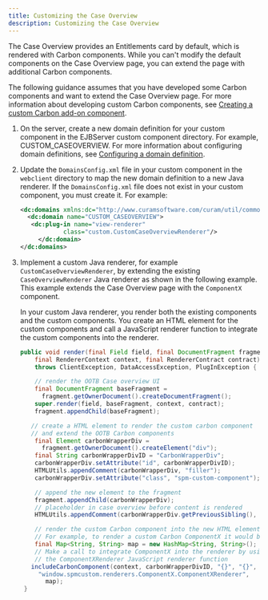 ```yaml
---
title: Customizing the Case Overview
description: Customizing the Case Overview
---
```


The Case Overview provides an Entitlements card by default, which is rendered with Carbon components. While you can't modify the default components on the Case Overview page, you can extend the page with additional Carbon components.

The following guidance assumes that you have developed some Carbon components and want to extend the Case Overview page. For more information about developing custom Carbon components, see [Creating a custom Carbon add-on component](/new-custom-component.md).

1. On the server, create a new domain definition for your custom component in the EJBServer custom component directory. For example, CUSTOM_CASEOVERVIEW.
  For more information about configuring domain definitions, see [Configuring a domain definition](https://www.ibm.com/docs/en/spm/8.0.2?topic=workflow-configuring-domain-definition).

2. Update the `DomainsConfig.xml` file in your custom component in the `webclient` directory to map the new domain definition to a new Java renderer. If the `DomainsConfig.xml` file does not exist in your custom component, you must create it. For example:

    ```XML
    <dc:domains xmlns:dc="http://www.curamsoftware.com/curam/util/common/ domain-config">
      <dc:domain name="CUSTOM_CASEOVERVIEW">
       <dc:plug-in name="view-renderer"
                class="custom.CustomCaseOverviewRenderer"/>
         </dc:domain>
    </dc:domains>
    ```

3. Implement a custom Java renderer, for example `CustomCaseOverviewRenderer`, by extending the existing `CaseOverviewRenderer` Java renderer as shown in the following example. This example extends the Case Overview page with the `ComponentX` component.

   In your custom Java renderer, you render both the existing components and the custom components. You create an HTML element for the custom components and call a JavaScript renderer function to integrate the custom components into the renderer.

    ```java
    public void render(final Field field, final DocumentFragment fragment,
        final RendererContext context, final RendererContract contract)
        throws ClientException, DataAccessException, PlugInException {
    
        // render the OOTB Case overview UI
        final DocumentFragment baseFragment =
          fragment.getOwnerDocument().createDocumentFragment();
        super.render(field, baseFragment, context, contract);
        fragment.appendChild(baseFragment);
    
       // create a HTML element to render the custom carbon component
       // and extend the OOTB Carbon components
        final Element carbonWrapperDiv =
          fragment.getOwnerDocument().createElement("div");
        final String carbonWrapperDivID = "CarbonWrapperDiv";
        carbonWrapperDiv.setAttribute("id", carbonWrapperDivID);
        HTMLUtils.appendComment(carbonWrapperDiv, "filler");
        carbonWrapperDiv.setAttribute("class", "spm-custom-component");
    
        // append the new element to the fragment
        fragment.appendChild(carbonWrapperDiv);
        // placeholder in case overview before content is rendered
        HTMLUtils.appendComment(carbonWrapperDiv.getPreviousSibling(), "filler");
 
        // render the custom Carbon component into the new HTML element
        // For example, to render a custom Carbon ComponentX it would be the following
        final Map<String, String> map = new HashMap<String, String>();
        // Make a call to integrate ComponentX into the renderer by using
        // the ComponentXRenderer JavaScript renderer function
       includeCarbonComponent(context, carbonWrapperDivID, "{}", "{}",
         "window.spmcustom.renderers.ComponentX.ComponentXRenderer",
           map);
     }
     ```
